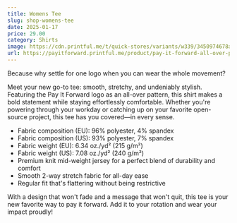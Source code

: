 ```yaml
---
title: Womens Tee
slug: shop-womens-tee
date: 2025-01-17
price: 29.00
category: Shirts
image: https://cdn.printful.me/t/quick-stores/variants/w339/3450974678ab63ab94d5__825
url: https://payitforward.printful.me/product/pay-it-forward-all-over-print-womens-tee
---
```


Because why settle for one logo when you can wear the whole movement?

Meet your new go-to tee: smooth, stretchy, and undeniably stylish. Featuring the Pay It Forward logo as an all-over pattern, this shirt makes a bold statement while staying effortlessly comfortable. Whether you're powering through your workday or catching up on your favorite open-source project, this tee has you covered—in every sense.

- Fabric composition (EU): 96% polyester, 4% spandex
- Fabric composition (US): 93% polyester, 7% spandex
- Fabric weight (EU): 6.34 oz./yd² (215 g/m²)
- Fabric weight (US): 7.08 oz./yd² (240 g/m²)
- Premium knit mid-weight jersey for a perfect blend of durability and comfort
- Smooth 2-way stretch fabric for all-day ease
- Regular fit that's flattering without being restrictive

With a design that won't fade and a message that won't quit, this tee is your new favorite way to pay it forward. Add it to your rotation and wear your impact proudly!